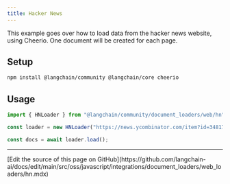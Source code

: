 ```yaml
---
title: Hacker News
---
```


This example goes over how to load data from the hacker news website, using Cheerio. One document will be created for each page.

## Setup

```bash npm
npm install @langchain/community @langchain/core cheerio
```
## Usage

```typescript
import { HNLoader } from "@langchain/community/document_loaders/web/hn";

const loader = new HNLoader("https://news.ycombinator.com/item?id=34817881");

const docs = await loader.load();
```

---

<Callout icon="pen-to-square" iconType="regular">
  [Edit the source of this page on GitHub](https://github.com/langchain-ai/docs/edit/main/src/oss/javascript/integrations/document_loaders/web_loaders/hn.mdx)
</Callout>
